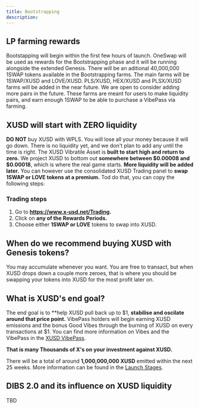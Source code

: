 ```yaml
---
title: Bootstrapping
description: 
---
```


## LP farming rewards

Bootstapping will begin within the first few hours of launch. OneSwap will be used as rewards for the Bootstrapping phase and it will be running alongside the extended Genesis. There will be an aditional 40,000,000 1SWAP tokens available in the Bootstrapping farms. The main farms will be 1SWAP/XUSD and LOVE/XUSD. PLS/XUSD, HEX/XUSD and PLSX/XUSD farms will be added in the near future. We are open to consider adding more pairs in the future. These farms are meant for users to make liquidity pairs, and earn enough 1SWAP to be able to purchase a VibePass via farming.

## XUSD will start with ZERO liquidity

**DO NOT** buy XUSD with WPLS. You will lose all your money because it will go down. There is no liquidity yet, and we don't plan to add any until the time is right.
The XUSD Vibratile Asset is **built to start high and return to zero.** We project XUSD to bottom out **somewhere between $0.00008 and $0.00018**, which is where the real game starts. **More liquidity will be added later.** You can however use the consolidated XUSD Trading panel to **swap 1SWAP or LOVE tokens at a premium.** Tod do that, you can copy the following steps:

### Trading steps
1. Go to **https://www.x-usd.net/Trading.**
2. Click on **any of the Rewards Periods.**
3. Choose either **1SWAP or LOVE** tokens to swap into XUSD.

## When do we recommend buying XUSD with Genesis tokens?

You may accumulate whenever you want. You are free to transact, but when XUSD drops down a couple more zeroes, that is where you should be swapping your tokens into XUSD for the most profit later on.

## What is XUSD's end goal?

The end goal is to **help XUSD pull back up to $1, **stabilise and oscilate around that price point.** VibePass holders will begin earning XUSD emissions and the bonus Good Vibes through the burning of XUSD on every transactions at $1. You can find more information on Vibes and the VibePass in the [XUSD VibePass](https://docs.x-usd.net/docs/VibePass/Obtain).

**That is many Thousands of X's on your investment against XUSD.**

There will be a total of around **1,000,000,000 XUSD** emitted within the next 25 weeks. More information can be found in the [Launch Stages](https://docs.x-usd.net/docs/Launch/Genesis).

## DIBS 2.0 and its influence on XUSD liquidity 

TBD
